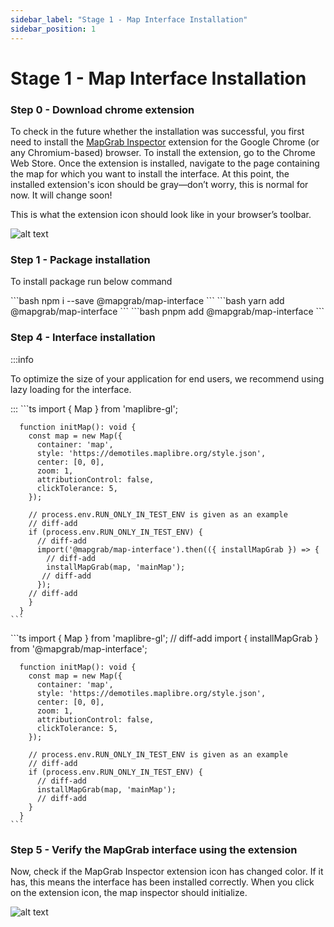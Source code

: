 ```yaml
---
sidebar_label: "Stage 1 - Map Interface Installation"
sidebar_position: 1
---
```



# Stage 1 - Map Interface Installation

### Step 0 - Download chrome extension

To check in the future whether the installation was successful, you first need to install the [MapGrab Inspector](https://chromewebstore.google.com/detail/gjoanmljeafamdepofdfdbhldibadoik?utm_source=item-share-cb) extension for the Google Chrome (or any Chromium-based) browser. To install the extension, go to the Chrome Web Store. Once the extension is installed, navigate to the page containing the map for which you want to install the interface. At this point, the installed extension's icon should be gray—don’t worry, this is normal for now. It will change soon!

This is what the extension icon should look like in your browser’s toolbar.

![alt text](../../static/img/extension-inactive.png "Extension inactive")

### Step 1 - Package installation

To install package run below command

<Tabs>
  <TabItem value="npm" label="npm" default>
    ```bash
    npm i --save @mapgrab/map-interface
    ```
  </TabItem>
  <TabItem value="yarn" label="yarn">
    ```bash
    yarn add @mapgrab/map-interface
    ```
  </TabItem>
  <TabItem value="pnpm" label="pnpm">
    ```bash
    pnpm add @mapgrab/map-interface
    ```
  </TabItem>
</Tabs>

### Step 4 - Interface installation
:::info

To optimize the size of your application for end users, we recommend using lazy loading for the interface.

:::
<Tabs>
  <TabItem value="lazy-loaded" label="Lazy Loaded (recommended)" default>
    ```ts 
      import { Map } from 'maplibre-gl';
      
      function initMap(): void {
        const map = new Map({
          container: 'map',
          style: 'https://demotiles.maplibre.org/style.json',
          center: [0, 0],
          zoom: 1,
          attributionControl: false,
          clickTolerance: 5,
        });

        // process.env.RUN_ONLY_IN_TEST_ENV is given as an example
        // diff-add
        if (process.env.RUN_ONLY_IN_TEST_ENV) {
          // diff-add
          import('@mapgrab/map-interface').then(({ installMapGrab }) => {
            // diff-add
            installMapGrab(map, 'mainMap');
           // diff-add
          });
        // diff-add
        }
      }
    ```

  </TabItem>
  <TabItem value="standard" label="Standard">
    ```ts 
      import { Map } from 'maplibre-gl';
      // diff-add
      import { installMapGrab } from '@mapgrab/map-interface';

      function initMap(): void {
        const map = new Map({
          container: 'map',
          style: 'https://demotiles.maplibre.org/style.json',
          center: [0, 0],
          zoom: 1,
          attributionControl: false,
          clickTolerance: 5,
        });

        // process.env.RUN_ONLY_IN_TEST_ENV is given as an example
        // diff-add
        if (process.env.RUN_ONLY_IN_TEST_ENV) {
          // diff-add
          installMapGrab(map, 'mainMap');
          // diff-add
        }
      }
    ```

  </TabItem>
</Tabs>

### Step 5 - Verify the MapGrab interface using the extension
Now, check if the MapGrab Inspector extension icon has changed color.
If it has, this means the interface has been installed correctly.
When you click on the extension icon, the map inspector should initialize.

![alt text](../../static/img/extension-active.png "Extension active")
